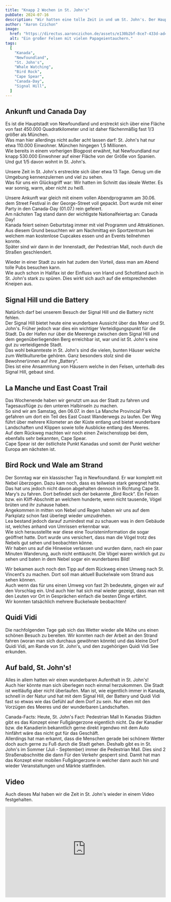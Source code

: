 ```yaml
---
title: "Knapp 2 Wochen in St. John's"
pubDate: 2024-07-16
description: "Wir hatten eine tolle Zeit in und um St. John's. Der Hauptstadt von Newfoundland."
author: "Aaron Czichon"
image:
  href: "https://directus.aaronczichon.de/assets/e130b2bf-8ce7-433d-ad4d-2f578fc1f07b.jpeg?quality=70&width=1600"
  alt: "Ein großer Felsen mit vielen Papageientauchern."
tags:
  [
    "Kanada",
    "Newfoundland",
    "St. John's",
    "Whale Watching",
    "Bird Rock",
    "Cape Spear",
    "Canada-Day",
    "Signal Hill",
  ]
---
```



## Ankunft und Canada Day

Es ist die Hauptstadt von Newfoundland und erstreckt sich über eine Fläche von fast 450.000 Quadratkilometer und ist daher flächenmäßig fast 1/3 größer als München.  
Was man hier allerdings nicht außer acht lassen darf: St. John's hat nur etwa 110.000 Einwohner. München hingegen 1,5 Millionen.  
Wie bereits in einem vorherigen Blogpost erwähnt, hat Newfoundland nur knapp 530.000 Einwohner auf einer Fläche von der Größe von Spanien. Und gut 1/5 davon wohnt in St. John's.

Unsere Zeit in St. John's erstreckte sich über etwa 13 Tage. Genug um die Umgebung kennenzulernen und viel zu sehen.  
Was für uns ein Glücksgriff war: Wir hatten im Schnitt das ideale Wetter. Es war sonnig, warm, aber nicht zu heiß.

Unsere Ankunft war gleich mit einem vollen Abendprogramm am 30.06. dem Street Festival in der George-Street voll gepackt. Dort wurde mit einer Party in den Canada-Day (01.07.) rein gefeiert.  
Am nächsten Tag stand dann der wichtigste Nationalfeiertag an: Canada Day!  
Kanada feiert seinen Geburtstag immer mit viel Programm und Attraktionen. Aus diesem Grund besuchten wir am Nachmittag ein Sportzentrum bei welchem man kostenlose Cupcakes essen und an Events teilnehmen konnte.  
Später sind wir dann in der Innenstadt, der Pedestrian Mall, noch durch die Straßen geschlendert.

Wieder in einer Stadt zu sein hat zudem den Vorteil, dass man am Abend tolle Pubs besuchen kann.  
Wie auch schon in Halifax ist der Einfluss von Irland und Schottland auch in St. John's stark zu spüren. Dies wirkt sich auch auf die entsprechenden Kneipen aus.

## Signal Hill und die Battery

Natürlich darf bei unserem Besuch der Signal Hill und die Battery nicht fehlen.  
Der Signal Hill bietet heute eine wunderbare Aussicht über das Meer und St. John's. Früher jedoch war dies ein wichtiger Verteidigungspunkt für die Stadt. Da der Hafen nur über die Meerenge zwischen dem Signal Hill und dem gegenüberliegenden Berg erreichbar ist, war und ist St. John's eine gut zu verteidigende Stadt.  
Das wohl bekannteste in St. John's sind die vielen, bunten Häuser welche zum Weltkulturerbe gehören. Ganz besonders stolz sind die Bewohner\innen auf ihre „Battery“.  
Dies ist eine Ansammlung von Häusern welche in den Felsen, unterhalb des Signal Hill, gebaut sind.

## La Manche und East Coast Trail

Das Wochenende haben wir genutzt um aus der Stadt zu fahren und Tagesausflüge zu den unteren Halbinseln zu machen.  
So sind wir am Samstag, den 06.07. in den La Manche Provincial Park gefahren um dort ein Teil des East Coast Wanderwegs zu laufen. Der Weg führt über mehrere Kilometer an der Küste entlang und bietet wunderbare Landschaften und Klippen sowie tolle Ausblicke entlang des Meeres.  
Auf dem Rückweg machten wir noch einen Zwischenstopp bei dem, ebenfalls sehr bekannten, Cape Spear.  
Cape Spear ist der östlichste Punkt Kanadas und somit der Punkt welcher Europa am nächsten ist.

## Bird Rock und Wale am Strand

Der Sonntag war ein klassischer Tag in Newfoundland. Er war komplett mit Nebel überzogen. Dazu kam noch, dass es teilweise stark geregnet hatte.  
Das hat uns jedoch nicht davon abgehalten dennoch in Richtung Cape St. Mary‘s zu fahren. Dort befindet sich der bekannte „Bird Rock“. Ein Felsen bzw. ein Kliff-Abschnitt an welchem hunderte, wenn nicht tausende, Vögel brüten und ihr zuhause haben.  
Angekommen in mitten von Nebel und Regen haben wir uns auf dem Parkplatz schon fast überlegt wieder umzudrehen.  
Lea bestand jedoch darauf zumindest mal zu schauen was in dem Gebäude ist, welches anhand von Umrissen erkennbar war.  
Wie sich herausstellte war diese eine Touristeninformation die sogar geöffnet hatte. Dort wurde uns versichert, dass man die Vögel trotz des Nebels gut sehen und beobachten könne.  
Wir haben uns auf die Hinweise verlassen und wurden dann, nach ein paar Minuten Wanderung, auch nicht enttäuscht. Die Vögel waren wirklich gut zu sehen und baten in dem Nebel sogar ein wunderbares Bild!

Wir bekamen auch noch den Tipp auf dem Rückweg einen Umweg nach St. Vincent‘s zu machen. Dort soll man aktuell Buckelwale vom Strand aus sehen können.  
Auch wenn das für uns einen Umweg von fast 2h bedeutete, gingen wir auf den Vorschlag ein. Und auch hier hat sich mal wieder gezeigt, dass man mit den Leuten vor Ort in Gesprächen einfach die besten Dinge erfährt.  
Wir konnten tatsächlich mehrere Buckelwale beobachten!

## Quidi Vidi

Die nachfolgenden Tage gab sich das Wetter wieder alle Mühe uns einen schönen Besuch zu bereiten. Wir konnten nach der Arbeit an den Strand fahren (woran man sich durchaus gewöhnen könnte) und das kleine Dorf Quidi Vidi, am Rande von St. John's, und den zugehörigen Quidi Vidi See erkunden.

## Auf bald, St. John's!

Alles in allem hatten wir einen wunderbaren Aufenthalt in St. John's!  
Auch hier könnte man sich überlegen noch einmal herzukommen. Die Stadt ist weitläufig aber nicht überlaufen. Man ist, wie eigentlich immer in Kanada, schnell in der Natur und hat mit dem Signal Hill, der Battery und Quidi Vidi fast so etwas wie das Gefühl auf dem Dorf zu sein. Nur eben mit den Vorzügen des Meeres und der wunderbaren Landschaften.

Canada-Facts: Heute, St. John's Fact: Pedestrian Mall
In Kanadas Städten gibt es das Konzept einer Fußgängerzone eigentlich nicht. Da der Kanadier bzw. die Kanadierin bekanntlich gerne direkt irgendwo mit dem Auto hinfährt wäre das nicht gut für das Geschäft.  
Allerdings hat man erkannt, dass die Menschen gerade bei schönem Wetter doch auch gerne zu Fuß durch die Stadt gehen. Deshalb gibt es in St. John's im Sommer (Juli - September) immer die Pedestrian Mall. Dies sind 2 Straßenabschnitte die dann Für den Verkehr gesperrt sind. Damit hat man das Konzept einer mobilen Fußgängerzone in welcher dann auch hin und wieder Veranstaltungen und Märkte stattfinden.

## Video

Auch dieses Mal haben wir die Zeit in St. John's wieder in einem Video festgehalten.

<div style="position: relative; padding-top: 56.25%;">
  <iframe
    src="https://customer-rnx58v5rm01lsk0m.cloudflarestream.com/01147506dd3114bbc5bde4d8ee115d32/iframe?defaultTextTrack=de&poster=https%3A%2F%2Fcustomer-rnx58v5rm01lsk0m.cloudflarestream.com%2F01147506dd3114bbc5bde4d8ee115d32%2Fthumbnails%2Fthumbnail.jpg%3Ftime%3D%26height%3D600"
    loading="lazy"
    style="border: none; position: absolute; top: 0; left: 0; height: 100%; width: 100%;"
    allow="accelerometer; gyroscope; autoplay; encrypted-media; picture-in-picture;"
    allowfullscreen="true"
  ></iframe>
</div>
